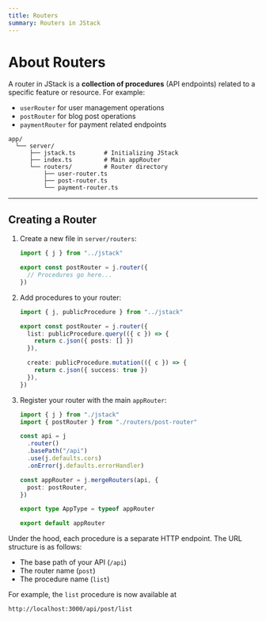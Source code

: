 ```yaml
---
title: Routers
summary: Routers in JStack
---
```


# About Routers

A router in JStack is a **collection of procedures** (API endpoints) related to a specific feature or resource. For example:

- `userRouter` for user management operations
- `postRouter` for blog post operations
- `paymentRouter` for payment related endpoints

```plaintext {5-8}
app/
  └── server/
      ├── jstack.ts        # Initializing JStack
      ├── index.ts         # Main appRouter
      └── routers/         # Router directory
          ├── user-router.ts
          ├── post-router.ts
          └── payment-router.ts
```

---

## Creating a Router

1. Create a new file in `server/routers`:

   ```ts server/routers/post-router.ts
   import { j } from "../jstack"

   export const postRouter = j.router({
     // Procedures go here...
   })
   ```

2. Add procedures to your router:

   ```ts {4-10} server/routers/post-router.ts
   import { j, publicProcedure } from "../jstack"

   export const postRouter = j.router({
     list: publicProcedure.query(({ c }) => {
       return c.json({ posts: [] })
     }),

     create: publicProcedure.mutation(({ c }) => {
       return c.json({ success: true })
     }),
   })
   ```

3. Register your router with the main `appRouter`:

   ```ts server/index.ts {2, 11}
   import { j } from "./jstack"
   import { postRouter } from "./routers/post-router" 

   const api = j 
     .router() 
     .basePath("/api") 
     .use(j.defaults.cors) 
     .onError(j.defaults.errorHandler) 

   const appRouter = j.mergeRouters(api, {
     post: postRouter, 
   })

   export type AppType = typeof appRouter

   export default appRouter
   ```

Under the hood, each procedure is a separate HTTP endpoint. The URL structure is as follows:

- The base path of your API (`/api`)
- The router name (`post`)
- The procedure name (`list`)

For example, the `list` procedure is now available at

```plaintext
http://localhost:3000/api/post/list
```
